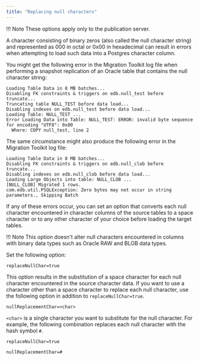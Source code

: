 ```yaml
---
title: "Replacing null characters"
---
```


<div id="replacing_null_characters" class="registered_link"></div>

!!! Note
    These options apply only to the publication server.

A character consisting of binary zeros (also called the null character string) and represented as 000 in octal or 0x00 in hexadecimal can result in errors when attempting to load such data into a Postgres character column.

You might get the following error in the Migration Toolkit log file when performing a snapshot replication of an Oracle table that contains the null character string:

```shell
Loading Table Data in 8 MB batches...
Disabling FK constraints & triggers on edb.null_test before truncate...
Truncating table NULL_TEST before data load...
Disabling indexes on edb.null_test before data load...
Loading Table: NULL_TEST ...
Error Loading Data into Table: NULL_TEST: ERROR: invalid byte sequence for encoding "UTF8": 0x00
  Where: COPY null_test, line 2
```

The same circumstance might also produce the following error in the Migration Toolkit log file:

```shell
Loading Table Data in 8 MB batches...
Disabling FK constraints & triggers on edb.null_clob before truncate...
Disabling indexes on edb.null_clob before data load...
Loading Large Objects into table: NULL_CLOB ...
[NULL_CLOB] Migrated 1 rows.
com.edb.util.PSQLException: Zero bytes may not occur in string parameters., Skipping Batch
```

If any of these errors occur, you can set an option that converts each null character encountered in character columns of the source tables to a space character or to any other character of your choice before loading the target tables.

!!! Note
    This option doesn't alter null characters encountered in columns with binary data types such as Oracle RAW and BLOB data types.

Set the following option:

`replaceNullChar=true`

This option results in the substitution of a space character for each null character encountered in the source character data. If you want to use a character other than a space character to replace each null character, use the following option in addition to `replaceNullChar=true`.

`nullReplacementChar=<char>`

`<char>` is a single character you want to substitute for the null character. For example, the following combination replaces each null character with the hash symbol ``#``.

`replaceNullChar=true`

`nullReplacementChar=#`
